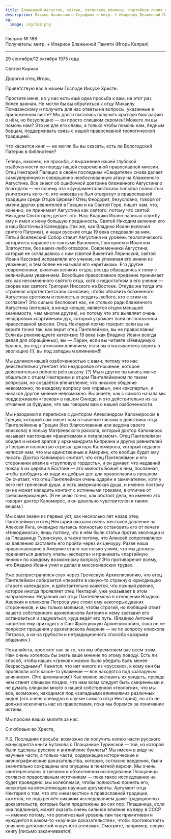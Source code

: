 ```yaml
---
title: Блаженный Августин, святые, латинское влияние, партийная линия отца Пантелеймона
description: Письмо блаженного Серафима к митр. + Илариону Блаженной Памяти (Игорю Капралу).
og:
  image: /og/188.png
---
```


<div style={{textAlign:'right', fontFamily:'monospace'}}>Письмо № 188</div>
<div style={{textAlign:'left', fontFamily:'monospace'}}>Получатель: митр. + Иларион Блаженной Памяти (Игорь Капрал)</div>

---

29 сентября/12 октября 1975 года

Святой Кириак

Дорогой отец Игорь,

Приветствую вас в нашем Господе Иисусе Христе.

Простите меня, но у нас есть ещё одна просьба к вам, на этот раз более важная. Не могли бы вы обратиться к отцу Михаилу Помазанскому и получить для нас ответы на вопросы, указанные в приложенном листе? Мы долго пытались получить краткую биографию о нём, но безуспешно — он просто слишком скромен! Можете ли вы помочь нам? Это не для его славы, а только чтобы помочь нам, бедным борцам, поддерживать связь с нашей православной теологической традицией.

Что касается книг — не могли бы вы сказать, есть ли Вологодский Патерик в библиотеке?

Теперь, наконец, не просьба, а выражение нашей глубокой озабоченности по поводу нашей современной православной миссии. Отец Нектарий Палацис в своём последнем «Свидетеле» снова делает самоуверенную и совершенно необоснованную атаку на блаженного Августина. Все знают об ошибочной доктрине блаженного Августина о благодати — но почему эта «фундаменталистская» попытка полностью уничтожить кого-то, кто никогда не был отвергнут в православной традиции среди Отцов Церкви? Отец Феодорит, безусловно, говоря от имени других ревнителей в Греции и на Святой Горе, пишет нам, что, конечно, он принимает Августина как святого, потому что святой Никодим Святогорец делает это. Наш Владико Иоанн написал службу ему и имел к нему большую преданность. Святой Никодим включил его в наш Восточный Календарь (так же, как Владико Иоанн включил святого Патрика), и наши русские отцы 19 века следовали за ним. Пятый Вселенский Собор ставит Августина на уровень теологического авторитета наравне со святыми Василием, Григорием и Иоанном Златоустом, без каких-либо оговорок. Современники Августина, которые не соглашались с ним (святой Викентий Леринский, святой Иоанн Кассиан) исправляли его учение, не упоминая его имени из уважения, и тем более не называя его «еретиком». Его другие современники, включая великих отцов, всегда обращались к нему с величайшим уважением. Всеобщее православное предание принимает его как несомненного святого отца, хотя с недостатком в его учении — скорее как святого Григория Нисского на Востоке. Откуда же тогда эта странная «протестантская» кампания, чтобы объявить блаженного Августина еретиком и полностью осудить любого, кто с этим не согласен? Это сильно беспокоит нас, не столько ради блаженного Августина (который, в конце концов, является отцом меньшей значимости, чем многие другие), но потому что это выявляет очень нездоровый «партийный» дух, который угрожает всей англоязычной православной миссии. Отец Нектарий прямо говорит: если вы не верите точно так, как верит отец Пантелеймон, вы не православны! Если вы рекомендуете катехизис 19 века (как Владико Иоанн всегда делал для обращённых), вы — Ларин; если вы читаете «Невидимую Брань», вы под латинским влиянием; если вы отказываетесь верить в эволюцию (!), вы под западным влиянием!!!

Мы делимся нашей озабоченностью с вами, потому что нас действительно угнетает это нездоровое отношение, которое действительно pobocto pelo pazzny. [?] Мы и другие пытались мягко общаться с отцом Нектарием и отцом Пантелеймоном по таким вопросам, но создаётся впечатление, что никакое общение невозможно; по каждому вопросу они «правы», они «эксперты», и никакое другое мнение невозможно. Вы знаете, как с самого начала мы поддерживали «греков» в нашем Синоде, и это действительно из-за отчаяния за будущее, что мы говорим вам о нашей озабоченности.

Мы находимся в переписке с доктором Александром Каломиросом в Греции, который сам пишет нам отчаянные письма о действиях отца Пантелеймона в Греции (без благословения или ведома своего епископа) в пользу Матфеевского раскола, который доктор Каломирос называет настоящим «фанатизмом и легализмом». Отец Пантелеймон обидел и нажил врагов у архимандрита Киприана и других ревнителей в Греции и полностью отрезал доктора Каломироса, который недавно написал нам, что мы единственные в Америке, кто вообще будет ему писать. Доктор Каломирос считает, что отец Пантелеймон и его сторонники впали в «групповую гордость», и он думает, что недавний пожар в их церкви в Бостоне — это милость Божия к ним, посланная, чтобы разбудить их ради их добрых дел для православия в прошлом. Он считает, что отец Пантелеймон очень одарён и замечателен, хотя у него нет греческой души, а есть американская душа, и именно поэтому он не может наладить контакт с истинными греками, в отличие от грекоамериканцев. (Я не знаю точно, как обстоят дела, но именно это говорит доктор Каломирос, и он довольно чувствителен к таким вещам.)

Мы сами знаем из первых уст, как несколько лет назад отец Пантелеймон и отец Нектарий оказали очень жестокое давление на Алексея Янга, очевидно пытаясь полностью остановить его от печати «Никодимоса», лишь потому, что в нём были статьи против эволюции и за Плащаницу Туринскую, а также потому, что Алексей сопротивлялся их давлению заставить его пройти через их цензуру. Разве наша православнавие в Америке стало настолько узким, что мы должны подчиняться диктату «папы-эксперта» и принимать «партийную линию» по каждому возможному вопросу? Это противоречит всему, что Владико Иоанн учил и делал в миссионерских трудах.

Уже распространился слух через Греческую Архиепископию, что отец Пантелеймон собирается «перейти в какую-то странную юрисдикцию старого календаря», и действительно кажется, что ложный рвение, которое иногда проявляет отец Нектарий, уже указывает в этом направлении. Недавний акт отца Пантелеймона в отношении Владико Аверкия и епископа Петроса уже стоил ему некоторых давних сторонников, и мы только молимся, чтобы строгий, но любящий ответ нашего собственного архиепископа Антония к нему заставил его остановиться и задуматься, куда ведёт его путь. (Владико Антоний запретил ему приходить в Сан-Францискую Архиепископию, пока он не попросит прощения у архиепископа Аверкия — не по вопросу епископа Петроса, а из-за грубости и нетрадиционного способа «разрыва общения».)

Пожалуйста, простите нас за то, что мы обременяем вас всем этим. Нам очень хотелось бы знать ваше мнение по этому поводу. Есть ли способ, чтобы наших «греков» можно было убедить быть менее безрассудными? Кажется, что нет никого из «русских», к кому они бы проявляли хоть какое-то уважение — все находятся под «западным влиянием». (Это шмеманизм!) Как можно заставить их увидеть, прежде чем станет слишком поздно, что нам всем следует быть смиренными и не думать слишком много о нашей собственной «теологии», что мы все, возможно, находимся под «западными влияниями» различных видов (это очень очевидно в случае самого отца Нектария), но это не должно исключать нас из православия, пока мы боремся за понимание истины.

Мы просим ваших молитв за нас.

С любовью во Христе,

P.S. Последняя просьба: возможно ли получить копию части русского манускрипта книги Бутакова о Плащанице Туринской — той, из которой были сделаны русские и английские буклеты? Мы имеем в виду не научные части, а только части, содержащие исторические и иконографические доказательства, которые, согласно введению, были значительно сокращены или опущены в печатной версии. Мы очень заинтересованы в трезвом и объективном исследовании Плащаницы согласно православным источникам — пока такое исследование не будет проведено, мы колеблемся, чтобы полностью принять его, несмотря на впечатляющие научные аргументы. Аргумент отца Нектария о том, что это «неизвестно» в православной традиции, кажется, не подкреплён никаким исследованием даже традиционных доказательств, которые были предложены до сих пор. Плащаница, если она подлинная, может оказать очень сильное влияние на веру в СССР — именно потому, что религиозный уровень там так примитивен и нуждается в каком-то «научном доказательстве», чтобы противостоять влиянию десятилетий «научного атеизма». Смотрите, например, новую книгу [письмо заканчивается]
